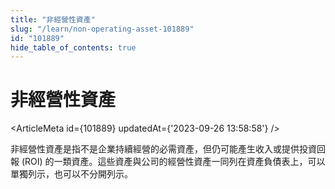 ```yaml
---
title: "非經營性資產"
slug: "/learn/non-operating-asset-101889"
id: "101889"
hide_table_of_contents: true
---
```



# 非經營性資產

<ArticleMeta id={101889} updatedAt={'2023-09-26 13:58:58'} />
<div className='border-solid border-b border-t-0 my-4 border-[var(--ifm-color-gray-300)]' />

非經營性資產是指不是企業持續經營的必需資產，但仍可能產生收入或提供投資回報 (ROI) 的一類資產。這些資產與公司的經營性資產一同列在資產負債表上，可以單獨列示，也可以不分開列示。
